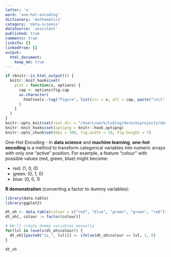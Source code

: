 ```yaml
---
letter: 'o'
word: 'one-hot-encoding'
dictionary: 'mathematics'
category: 'data-science'
dataSource: 'assistant'
published: true
comments: true
linksTo: []
linkedFrom: []
output:
  html_document:
    keep_md: true
---
```


```r
if (knitr::is_html_output()) {
  knitr::knit_hooks$set(
    plot = function(x, options) {
      cap <- options$fig.cap
      as.character(
        htmltools::tag("Figure", list(src = x, alt = cap, paste("\n\t", cap, "\n", sep="")))
      )
    }
  )
}
knitr::opts_knit$set(root.dir = "/Users/work/Coding/derecksprojects/derecksnotes.com-playground/derecksnotes.com/client/src/app/dictionaries/mathematics/definitions")
knitr::knit_hooks$set(optipng = knitr::hook_optipng)
knitr::opts_chunk$set(dpi = 300, fig.width = 10, fig.height = 7)
```

<a id="one-hot-encoding">One-Hot Encoding</a> - In **data science** and **machine learning**, **one-hot encoding** is a method to transform categorical variables into numeric arrays with only one “active” position. For example, a feature “colour” with possible values (red, green, blue) might become:

- red: (1, 0, 0)
- green: (0, 1, 0)
- blue: (0, 0, 1)

**R demonstration** (converting a factor to dummy variables):

```r
library(data.table)
library(ggplot2)

dt_oh <- data.table(colour = c("red", "blue", "green", "green", "red"))
dt_oh[, colour := factor(colour)]

# We'll create dummy variables manually
for(lvl in levels(dt_oh$colour)) {
  dt_oh[[paste0("is_", lvl)]] <- ifelse(dt_oh$colour == lvl, 1, 0)
}

dt_oh
```
